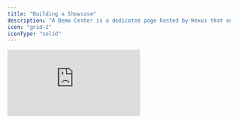 ```yaml
---
title: "Building a Showcase"
description: "A Demo Center is a dedicated page hosted by Hexus that enables you to display your product demos, video tutorials, and interactive guides in one centralized location. It's designed to enhance your customer engagement and streamline the demo experience."
icon: "grid-2"
iconType: "solid"
---
```


<div style={{ position:"relative",width:"100%",paddingTop:"54.5%" }}>
<iframe src="https://app.usehexus.com/embed/f9bdf6de-20cd-4566-a8e8-452b1e2455a4?refid=" title="Hexus Demo Center" frameborder="0" allow="accelerometer; autoplay; clipboard-write; encrypted-media; gyroscope; picture-in-picture" allowfullscreen style={{ position:"absolute",top:0,left:0,width:"100%",height:"100%" }} />

</div>

[View an example.](https://app.usehexus.com/showcase/hexus?name=Mark)

## Key Features

1. **Public Accessibility**: Ensure your flows are publicly accessible to maximize visibility.
2. **Customization**: Tailor the Demo Hub to match your brand and preferences.
3. **Filters**: Implement filters to help users navigate your content easily.
4. **CTAs (Call-to-Actions)**: Add custom CTAs to guide users towards desired actions.
5. **Primary Video**: Highlight your most important demo by setting it as the primary video.
6. **Multiple Video Embedding**: Showcase various demos and guides in one place.
7. **Keyword Search**: Enable users to find specific content quickly (contact us to enable AI search).

## Setting Up Your Demo Center

[Go to this link](https://app.usehexus.com/showcase/edit) to set up your demo center. Configuring your Demo Hub is a straightforward process with three main steps:

### 1. Content

- **Header & CTAs**: Set up your main title, description, and call-to-action buttons.
- **Add Demos**: Select one primary demo to feature on your showcase. Include as many additional demos as you like. You can change the order of the demos by repositioning them in the Edit page. Make sure that the flows have Public access.
- **Filters**: Create filters such as language, template to display your Hexus flows in. Enterprise users can contact [team@hexus.ai](mailto:team@hexus.ai) to add advanced custom filters and segments.

### 2. Styling

- **Header & CTA Styling**: Customize the appearance of your main header and buttons.
- **Page and Brand Styling**: Enterprise users can contact [team@hexus.ai](mailto:team@hexus.ai) to add customize appearance of the page.

### 3. Personalization

- **Add personalization variables:** Add a name or email token to personalize titles, or captions in your demo center.
- **Advanced personalization for Enterprise users:**
  - **Lead Forms**: Use our built-in forms to capture leads directly or to ask qualifier questions and conditionally route users.
  - **Integrations:** Set display timing and integrate with your CRM or marketing platform.
  - **Custom Code**: Add scripts for analytics, chatbots, or other tools.

### 4. Search

- A simple keyword search is included for all users. You can additionally implement an AI-powered Search that generates on-the-fly visual answers. Contact us at [team@hexus.ai](mailto:team@hexus.ai) to learn more about the Add-on.
- [View an example.](https://app.usehexus.com/showcase/hexus?name=Mark)

### 5. Switch View

![images/Screenshot2025-03-18at4.41.59PM.png](/images/Screenshot2025-03-18at4.41.59PM.png)

The Showcase builder now offers flexible viewing options with the addition of Switch View functionality. Users can toggle between two distinct layouts:

- **Grid View**: Displays items in a tile-based layout, allowing users to see multiple pieces of content simultaneously for easy comparison and browsing.
- **Playlist View**: Presents items in a sequential list format, ideal for when users need to focus on content in a specific order or narrative flow.

This enhancement gives users more control over how they interact with and present their content in Showcases.

## Best Practices

1. Ensure all your flows are set to public for seamless access.
2. Use clear, descriptive titles for your sections and demos.
3. Regularly update your Demo Center with your latest and most relevant content by using the “Sync with Flows” button.
4. Utilize the keyword search feature to help users find specific information quickly.